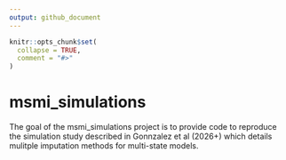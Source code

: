 ```yaml
---
output: github_document
---
```


<!-- README.md is generated from README.Rmd. Please edit that file -->

```r
knitr::opts_chunk$set(
  collapse = TRUE,
  comment = "#>"
)
```

# msmi_simulations

<!-- badges: start -->
<!-- badges: end -->

The goal of the msmi_simulations project is to provide code to reproduce the simulation study described in Gonnzalez et al (2026+) which details mulitple imputation methods for multi-state models.
